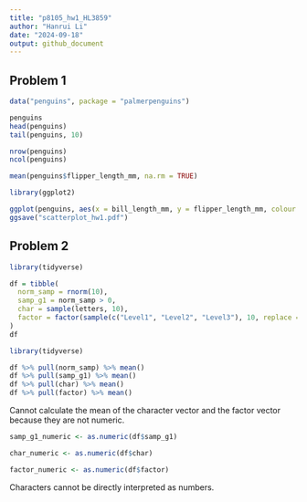 ```yaml
---
title: "p8105_hw1_HL3859"
author: "Hanrui Li"
date: "2024-09-18"
output: github_document
---
```


## Problem 1

```r
data("penguins", package = "palmerpenguins")
```

```r
penguins
head(penguins)
tail(penguins, 10)

nrow(penguins)
ncol(penguins)

mean(penguins$flipper_length_mm, na.rm = TRUE)
```

```r
library(ggplot2)

ggplot(penguins, aes(x = bill_length_mm, y = flipper_length_mm, colour = species)) + geom_point()
ggsave("scatterplot_hw1.pdf")
```

## Problem 2

```r
library(tidyverse)

df = tibble(
  norm_samp = rnorm(10),
  samp_g1 = norm_samp > 0,
  char = sample(letters, 10),
  factor = factor(sample(c("Level1", "Level2", "Level3"), 10, replace = TRUE))
)
df
```

```r
library(tidyverse)

df %>% pull(norm_samp) %>% mean()
df %>% pull(samp_g1) %>% mean()
df %>% pull(char) %>% mean()
df %>% pull(factor) %>% mean()
```

Cannot calculate the mean of the character vector and the factor vector because they are not numeric.

```r
samp_g1_numeric <- as.numeric(df$samp_g1)

char_numeric <- as.numeric(df$char)

factor_numeric <- as.numeric(df$factor)
```

Characters cannot be directly interpreted as numbers.






